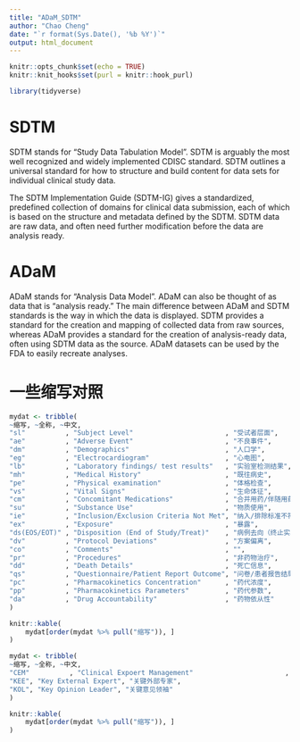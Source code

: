 ```yaml
---
title: "ADaM_SDTM"
author: "Chao Cheng"
date: "`r format(Sys.Date(), '%b %Y')`"
output: html_document
---
```


```r
knitr::opts_chunk$set(echo = TRUE)
knitr::knit_hooks$set(purl = knitr::hook_purl)
```

```r
library(tidyverse)
```

# SDTM

SDTM stands for “Study Data Tabulation Model". SDTM is arguably the most well recognized and widely implemented CDISC standard. SDTM outlines a universal standard for how to structure and build content for data sets for individual clinical study data.

The SDTM Implementation Guide (SDTM-IG) gives a standardized, predefined collection of domains for clinical data submission, each of which is based on the structure and metadata defined by the SDTM. SDTM data are raw data, and often need further modification before the data are analysis ready.


# ADaM

ADaM stands for "Analysis Data Model". ADaM can also be thought of as data that is “analysis ready.” The main difference between ADaM and SDTM standards is the way in which the data is displayed. SDTM provides a standard for the creation and mapping of collected data from raw sources, whereas ADaM provides a standard for the creation of analysis-ready data, often using SDTM data as the source. ADaM datasets can be used by the FDA to easily recreate analyses.


# 一些缩写对照

```r
mydat <- tribble(
~缩写, ~全称, ~中文, 
"sl"          , "Subject Level"                       , "受试者层面", 
"ae"          , "Adverse Event"                       , "不良事件", 
"dm"          , "Demographics"                        , "人口学", 
"eg"          , "Electrocardiogram"                   , "心电图", 
"lb"          , "Laboratory findings/ test results"   , "实验室检测结果", 
"mh"          , "Medical History"                     , "既往病史", 
"pe"          , "Physical examination"                , "体格检查", 
"vs"          , "Vital Signs"                         , "生命体征", 
"cm"          , "Concomitant Medications"             , "合并用药/伴随用药", 
"su"          , "Substance Use"                       , "物质使用", 
"ie"          , "Inclusion/Exclusion Criteria Not Met", "纳入/排除标准不符合", 
"ex"          , "Exposure"                            , "暴露", 
"ds(EOS/EOT)" , "Disposition (End of Study/Treat)"    , "病例去向（终止实验/治疗)", 
"dv"          , "Protocol Deviations"                 , "方案偏离", 
"co"          , "Comments"                            , "", 
"pr"          , "Procedures"                          , "非药物治疗", 
"dd"          , "Death Details"                       , "死亡信息", 
"qs"          , "Questionnaire/Patient Report Outcome", "问卷/患者报告结局", 
"pc"          , "Pharmacokinetics Concentration"      , "药代浓度", 
"pp"          , "Pharmacokinetics Parameters"         , "药代参数", 
"da"          , "Drug Accountability"                 , "药物依从性"
)

```

```r
knitr::kable(
    mydat[order(mydat %>% pull("缩写")), ]
)
```

```r
mydat <- tribble(
~缩写, ~全称, ~中文, 
"CEM"          , "Clinical Expoert Management"                       , "临床专家管理",
"KEE", "Key External Expert", "关键外部专家", 
"KOL", "Key Opinion Leader", "关键意见领袖"
)

```

```r
knitr::kable(
    mydat[order(mydat %>% pull("缩写")), ]
)
```
